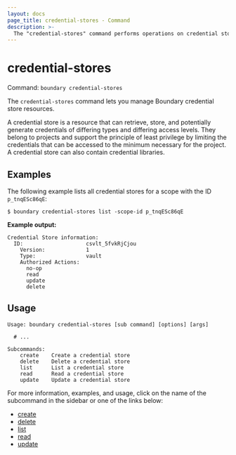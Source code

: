 ```yaml
---
layout: docs
page_title: credential-stores - Command
description: >-
  The "credential-stores" command performs operations on credential store resources. Credential stores can manage credentials of differing types and access levels.
---
```


# credential-stores

Command: `boundary credential-stores`

The `credential-stores` command lets you manage Boundary credential store resources.

A credential store is a resource that can retrieve, store, and potentially generate credentials of differing types and differing access levels.
They belong to projects and support the principle of least privilege by limiting the credentials that can be accessed to the minimum necessary for the project.
A credential store can also contain credential libraries.

## Examples

The following example lists all credential stores for a scope with the ID `p_tnqESc86qE`:

```shell-session
$ boundary credential-stores list -scope-id p_tnqESc86qE
```

**Example output:**

<CodeBlockConfig hideClipboard>

```plaintext
Credential Store information:
  ID:                    csvlt_5fvkRjCjou
    Version:             1
    Type:                vault
    Authorized Actions:
      no-op
      read
      update
      delete
```

</CodeBlockConfig>

## Usage

<CodeBlockConfig hideClipboard>

```shell-session
Usage: boundary credential-stores [sub command] [options] [args]

  # ...

Subcommands:
    create    Create a credential store
    delete    Delete a credential store
    list      List a credential store
    read      Read a credential store
    update    Update a credential store
```

</CodeBlockConfig>

For more information, examples, and usage, click on the name
of the subcommand in the sidebar or one of the links below:

- [create](/boundary/docs/commands/credential-stores/create)
- [delete](/boundary/docs/commands/credential-stores/delete)
- [list](/boundary/docs/commands/credential-stores/list)
- [read](/boundary/docs/commands/credential-stores/read)
- [update](/boundary/docs/commands/credential-stores/update)
